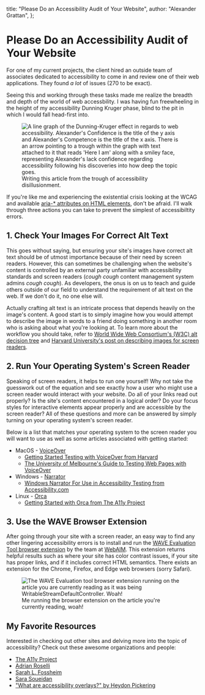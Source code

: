 
  title: "Please Do an Accessibility Audit of Your Website",
  author: "Alexander Grattan",
};

# Please Do an Accessibility Audit of Your Website

For one of my current projects, the client hired an outside team of associates dedicated to accessibility to come in and review one of their web applications. They found _a lot_ of issues (270 to be exact).

Seeing this and working through these tasks made me realize the breadth and depth of the world of web accessbility. I was having fun freewheeling in the height of my accessibility Dunning Kruger phase, blind to the pit in which I would fall head-first into.

<figure>
  <Image
    src={DunningKruger}
    alt="A line graph of the Dunning-Kruger effect in regards to web accessibility. Alexander's Confidence is the title of the y axis and Alexander's Competence is the title of the x axis. There is an arrow pointing to a trough within the graph with text attached to it that reads 'Here I am' along with a smiley face, representing Alexander's lack confidence regarding accessibility following his discoveries into how deep the topic goes."
  />
  <figcaption>
    Writing this article from the trough of accessibility disillusionment.
  </figcaption>
</figure>

If you're like me and experiencing the existential crisis looking at the WCAG and available [aria-\* attributes on HTML elements](https://developer.mozilla.org/en-US/docs/Web/Accessibility/ARIA/Attributes), don't be afraid. I'll walk through three actions you can take to prevent the simplest of accessibiltity errors.

## 1. Check Your Images For Correct Alt Text

This goes without saying, but ensuring your site's images have correct alt text should be of utmost importance because of their need by screen readers. However, this can sometimes be challenging when the website's content is controlled by an external party unfamiliar with accessibility standards and screen readers (_cough cough_ content management system admins _cough cough_). As developers, the onus is on us to teach and guide others outside of our field to understand the requirement of alt text on the web. If we don't do it, no one else will.

Actually crafting alt text is an intricate process that depends heavily on the image's content. A good start is to simply imagine how you would attempt to describe the image in words to a friend doing something in another room who is asking about what you're looking at. To learn more about the workflow you should take, refer to [World Wide Web Consortium's (W3C) alt decision tree](https://www.w3.org/WAI/tutorials/images/decision-tree/) and [Harvard University's post on describing images for screen readers](https://accessibility.huit.harvard.edu/describe-content-images).

## 2. Run Your Operating System's Screen Reader

Speaking of screen readers, it helps to run one yourself! Why not take the guesswork out of the equation and see exactly how a user who might use a screen reader would interact with your website. Do all of your links read out properly? Is the site's content encountered in a logical order? Do your focus styles for interactive elements appear properly and are accessible by the screen reader? All of these questions and more can be answered by simply turning on your operating system's screen reader.

Below is a list that matches your operating system to the screen reader you will want to use as well as some articles associated with getting started:

- MacOS - [VoiceOver](https://support.apple.com/guide/voiceover/welcome/mac)
  - [Getting Started Testing with VoiceOver from Harvard](https://accessibility.huit.harvard.edu/voiceover)
  - [The University of Melbourne's Guide to Testing Web Pages with VoiceOver](https://www.unimelb.edu.au/accessibility/tools/testing-web-pages-with-voiceover)
- Windows - [Narrator](https://support.microsoft.com/en-us/windows/complete-guide-to-narrator-e4397a0d-ef4f-b386-d8ae-c172f109bdb1)
  - [Windows Narrator For Use in Accessibility Testing from Accessibility.com](https://www.accessibility.com/blog/windows-narrator-for-use-in-accessibility-testing)
- Linux - [Orca](https://help.gnome.org/users/orca/stable)
  - [Getting Started with Orca from The A11y Project](https://www.a11yproject.com/posts/getting-started-with-orca)

## 3. Use the WAVE Browser Extension

After going through your site with a screen reader, an easy way to find any other lingering accessibility errors is to install and run the [WAVE Evaluation Tool browser extension](https://wave.webaim.org) by the team at [WebAIM](https://webaim.org). This extension returns helpful results such as where your site has color contrast issues, if your site has proper links, and if it includes correct HTML semantics. There exists an extension for the Chrome, Firefox, and Edge web browsers (sorry Safari).

<figure>
  <Image
    src={WAVEEvaluationTool}
    alt="The WAVE Evaluation tool browser extension running on the article you are currently reading as it was being WritableStreamDefaultController. Woah!"
  />
  <figcaption>
    Me running the browser extension on the article you're currently reading,
    woah!
  </figcaption>
</figure>

## My Favorite Resources

Interested in checking out other sites and delving more into the topic of accessibility? Check out these awesome organizations and people:

- [The A11y Project](https://www.a11yproject.com)
- [Adrian Roselli](https://adrianroselli.com)
- [Sarah L. Fossheim](https://fossheim.io)
- [Sara Soueidan](https://www.sarasoueidan.com)
- ["What are accessibility overlays?" by Heydon Pickering](https://youtu.be/uNM8FR3yzWg?si=onhOxBwdXnWrgJus)
